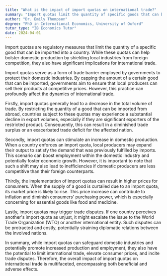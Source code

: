 ```yaml
---
title: "What is the impact of import quotas on international trade?"
summary: "Import quotas limit the quantity of specific goods that can be imported, which may decrease trade levels and encourage higher domestic production."
author: "Dr. Emily Thompson"
degree: "PhD in International Economics, University of Oxford"
tutor_type: "IB Economics Tutor"
date: 2024-04-01
---
```


Import quotas are regulatory measures that limit the quantity of a specific good that can be imported into a country. While these quotas can help bolster domestic production by shielding local industries from foreign competition, they also have significant implications for international trade.

Import quotas serve as a form of trade barrier employed by governments to protect their domestic industries. By capping the amount of a certain good that can be imported, governments aim to ensure that local producers can sell their products at competitive prices. However, this practice can profoundly affect the dynamics of international trade.

Firstly, import quotas generally lead to a decrease in the total volume of trade. By restricting the quantity of a good that can be imported from abroad, countries subject to these quotas may experience a substantial decline in export volumes, especially if they are significant exporters of the restricted product. Consequently, this can result in a diminished trade surplus or an exacerbated trade deficit for the affected nation.

Secondly, import quotas can stimulate an increase in domestic production. When a country enforces an import quota, local producers may expand their output to satisfy the demand that was previously fulfilled by imports. This scenario can boost employment within the domestic industry and potentially foster economic growth. However, it is important to note that such a shift may also lead to inefficiencies if domestic producers are less competitive than their foreign counterparts.

Thirdly, the implementation of import quotas can result in higher prices for consumers. When the supply of a good is curtailed due to an import quota, its market price is likely to rise. This price increase can contribute to inflation and diminish consumers' purchasing power, which is especially concerning for essential goods like food and medicine.

Lastly, import quotas may trigger trade disputes. If one country perceives another's import quota as unjust, it might escalate the issue to the World Trade Organization (WTO) or another international entity. Such disputes can be protracted and costly, potentially straining diplomatic relations between the involved nations.

In summary, while import quotas can safeguard domestic industries and potentially promote increased production and employment, they also have the potential to limit international trade, elevate consumer prices, and incite trade disputes. Therefore, the overall impact of import quotas on international trade is multifaceted, encompassing both beneficial and adverse effects.
    